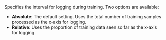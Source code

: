 Specifies the interval for logging during training. Two options are available:

- **Absolute**: The default setting. Uses the total number of training samples processed as the x-axis for logging.
- **Relative**: Uses the proportion of training data seen so far as the x-axis for logging.